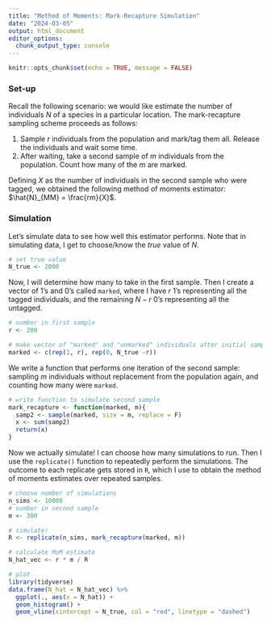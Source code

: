 ```yaml
---
title: "Method of Moments: Mark-Recapture Simulation"
date: "2024-03-05"
output: html_document
editor_options: 
  chunk_output_type: console
---
```


```r
knitr::opts_chunk$set(echo = TRUE, message = FALSE)
```

### Set-up

Recall the following scenario: we would like estimate the number of individuals $N$ of a species in a particular location. The mark-recapture sampling scheme proceeds as follows:

1.  Sample $r$ individuals from the population and mark/tag them all. Release the individuals and wait some time.
2.  After waiting, take a second sample of $m$ individuals from the population. Count how many of the $m$ are marked.

Defining $X$ as the number of individuals in the second sample who were tagged, we obtained the following method of moments estimator: $\hat{N}_{MM} = \frac{rm}{X}$.

### Simulation

Let's simulate data to see how well this estimator performs. Note that in simulating data, I get to choose/know the *true* value of $N$.

```r
# set true value
N_true <- 2000
```

Now, I will determine how many to take in the first sample. Then I create a vector of 1's and 0's called `marked`, where I have $r$ 1's representing all the tagged individuals, and the remaining $N-r$ 0's representing all the untagged.

```r
# number in first sample
r <- 200

# make vector of "marked" and "unmarked" individuals after initial sample
marked <- c(rep(1, r), rep(0, N_true -r))
```

We write a function that performs one iteration of the second sample: sampling $m$ individuals without replacement from the population again, and counting how many were `marked`.

```r
# write function to simulate second sample
mark_recapture <- function(marked, m){
  samp2 <- sample(marked, size = m, replace = F)
  x <- sum(samp2)
  return(x)
}
```

Now we actually simulate! I can choose how many simulations to run. Then I use the `replicate()` function to repeatedly perform the simulations. The outcome to each replicate gets stored in `R`, which I use to obtain the method of moments estimates over repeated samples.

```r
# choose number of simulations
n_sims <- 10000
# number in second sample
m <- 300

# simulate!
R <- replicate(n_sims, mark_recapture(marked, m))

# calculate MoM estimate
N_hat_vec <- r * m / R

# plot
library(tidyverse)
data.frame(N_hat = N_hat_vec) %>%
  ggplot(., aes(x = N_hat)) +
  geom_histogram() +
  geom_vline(xintercept = N_true, col = "red", linetype = "dashed")
```
